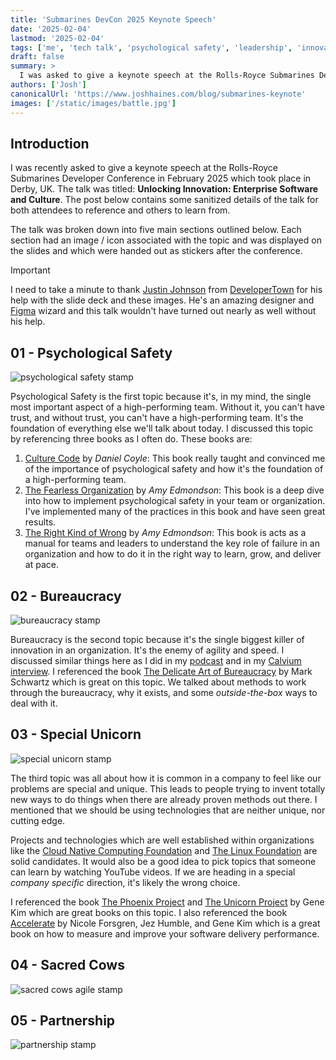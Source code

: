 ```yaml
---
title: 'Submarines DevCon 2025 Keynote Speech'
date: '2025-02-04'
lastmod: '2025-02-04'
tags: ['me', 'tech talk', 'psychological safety', 'leadership', 'innovation']
draft: false
summary: >
  I was asked to give a keynote speech at the Rolls-Royce Submarines Developer Conference in February 2025.  The post below contains some sanitized details of the talk for both attendees to reference and others to learn from.
authors: ['Josh']
canonicalUrl: 'https://www.joshhaines.com/blog/submarines-keynote'
images: ['/static/images/battle.jpg']
---
```


## Introduction

I was recently asked to give a keynote speech at the Rolls-Royce Submarines Developer Conference in February 2025 which took place in Derby, UK. The talk was titled: **Unlocking Innovation: Enterprise Software and Culture**. The post below contains some sanitized details of the talk for both attendees to reference and others to learn from.

The talk was broken down into five main sections outlined below. Each section had an image / icon associated with the topic and was displayed on the slides and which were handed out as stickers after the conference.

> [!IMPORTANT]
>
> I need to take a minute to thank [Justin Johnson](https://www.linkedin.com/in/justin-johnson-psm-84b908132/) from [DeveloperTown](https://developertown.com/) for his help with the slide deck and these images. He's an amazing designer and [Figma](https://www.figma.com/) wizard and this talk wouldn't have turned out nearly as well without his help.

## 01 - Psychological Safety

<div className="flex flex-row justify-center">
  <img src="/static/images/stamp1.png" className="w-1/4" alt="psychological safety stamp" />
</div>

Psychological Safety is the first topic because it's, in my mind, the single most important aspect of a high-performing team. Without it, you can't have trust, and without trust, you can't have a high-performing team. It's the foundation of everything else we'll talk about today. I discussed this topic by referencing three books as I often do. These books are:

1. [Culture Code](/blog/book-shelf/culture-code) by _Daniel Coyle_: This book really taught and convinced me of the importance of psychological safety and how it's the foundation of a high-performing team.
2. [The Fearless Organization](/blog/book-shelf/fearless-organization) by _Amy Edmondson_: This book is a deep dive into how to implement psychological safety in your team or organization. I've implemented many of the practices in this book and have seen great results.
3. [The Right Kind of Wrong](/blog/book-shelf/right-kind-of-wrong) by _Amy Edmondson_: This book is acts as a manual for teams and leaders to understand the key role of failure in an organization and how to do it in the right way to learn, grow, and deliver at pace.

## 02 - Bureaucracy

<div className="flex flex-row justify-center">
  <img src="/static/images/stamp2.png" className="w-1/4" alt="bureaucracy stamp" />
</div>

Bureaucracy is the second topic because it's the single biggest killer of innovation in an organization. It's the enemy of agility and speed. I discussed similar things here as I did in my [podcast](/blog/behind-the-product-podcast) and in my [Calvium interview](/blog/calvium-interview). I referenced the book [The Delicate Art of Bureaucracy](/blog/book-shelf/delicate-art-of-bureaucracy) by Mark Schwartz which is great on this topic. We talked about methods to work through the bureaucracy, why it exists, and some _outside-the-box_ ways to deal with it.

## 03 - Special Unicorn

<div className="flex flex-row justify-center">
  <img src="/static/images/stamp3.png" className="w-1/4" alt="special unicorn stamp" />
</div>

The third topic was all about how it is common in a company to feel like our problems are special and unique. This leads to people trying to invent totally new ways to do things when there are already proven methods out there. I mentioned that we should be using technologies that are neither unique, nor cutting edge.

Projects and technologies which are well established within organizations like the [Cloud Native Computing Foundation](https://www.cncf.io/) and [The Linux Foundation](https://www.linuxfoundation.org/) are solid candidates. It would also be a good idea to pick topics that someone can learn by watching YouTube videos. If we are heading in a special _company specific_ direction, it's likely the wrong choice.

I referenced the book [The Phoenix Project](/blog/book-shelf/phoenix-project) and [The Unicorn Project](/blog/book-shelf/unicorn-project) by Gene Kim which are great books on this topic. I also referenced the book [Accelerate](/blog/book-shelf/accelerate) by Nicole Forsgren, Jez Humble, and Gene Kim which is a great book on how to measure and improve your software delivery performance.

## 04 - Sacred Cows

<div className="flex flex-row justify-center">
  <img src="/static/images/stamp4.png" className="w-1/4" alt="sacred cows agile stamp" />
</div>

## 05 - Partnership

<div className="flex flex-row justify-center">
  <img src="/static/images/stamp5.png" className="w-1/4" alt="partnership stamp" />
</div>
